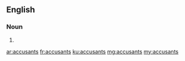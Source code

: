 ==English==

===Noun===
{{head|en|noun plural form}}

# {{plural of|accusant|lang=en}}

[[ar:accusants]]
[[fr:accusants]]
[[ku:accusants]]
[[mg:accusants]]
[[my:accusants]]